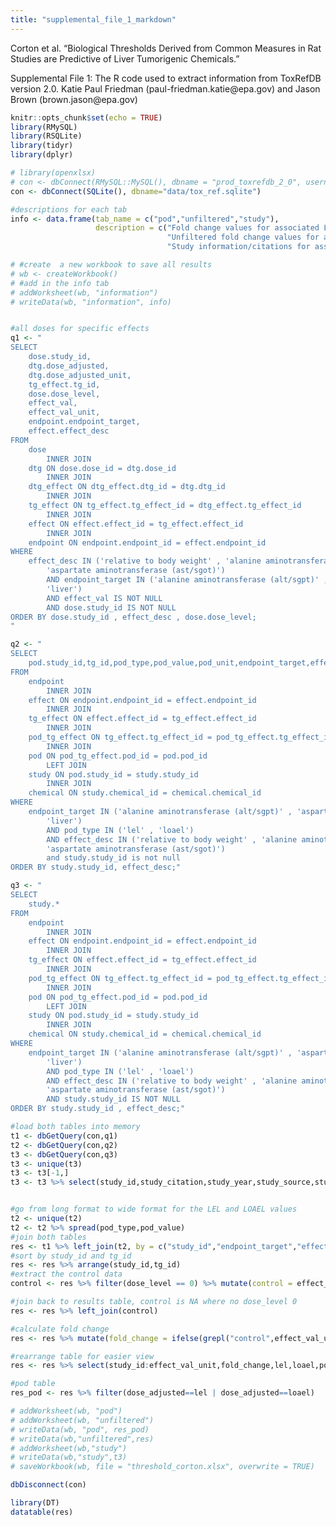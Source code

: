 ```yaml
---
title: "supplemental_file_1_markdown"
---
```


Corton et al. "Biological Thresholds Derived from Common Measures in Rat Studies are Predictive of Liver Tumorigenic Chemicals."

Supplemental File 1: The R code used to extract information from ToxRefDB version 2.0.
Katie Paul Friedman (paul-friedman.katie@epa.gov) and Jason Brown (brown.jason@epa.gov)

```r
knitr::opts_chunk$set(echo = TRUE)
library(RMySQL)
library(RSQLite)
library(tidyr)
library(dplyr)

```


```r
# library(openxlsx)
# con <- dbConnect(RMySQL::MySQL(), dbname = "prod_toxrefdb_2_0", username = "_dataminer", password = "pass", host = "mysql-res1.epa.gov")
con <- dbConnect(SQLite(), dbname="data/tox_ref.sqlite")

#descriptions for each tab
info <- data.frame(tab_name = c("pod","unfiltered","study"),
                   description = c("Fold change values for associated LELS and LOAELS based on the effect value at dose level 0.  Those studies that did not report control values will not have associated fold change data",
                                   "Unfiltered fold change values for all dose levels (not just LEL and/or LOAELS)",
                                   "Study information/citations for associated studies"))

# #create  a new workbook to save all results
# wb <- createWorkbook()
# #add in the info tab
# addWorksheet(wb, "information")
# writeData(wb, "information", info)


#all doses for specific effects
q1 <- "
SELECT 
    dose.study_id,
    dtg.dose_adjusted,
    dtg.dose_adjusted_unit,
    tg_effect.tg_id,
    dose.dose_level,
    effect_val,
    effect_val_unit,
    endpoint.endpoint_target,
    effect.effect_desc
FROM
    dose
        INNER JOIN
    dtg ON dose.dose_id = dtg.dose_id
        INNER JOIN
    dtg_effect ON dtg_effect.dtg_id = dtg.dtg_id
        INNER JOIN
    tg_effect ON tg_effect.tg_effect_id = dtg_effect.tg_effect_id
        INNER JOIN
    effect ON effect.effect_id = tg_effect.effect_id
        INNER JOIN
    endpoint ON endpoint.endpoint_id = effect.endpoint_id
WHERE
    effect_desc IN ('relative to body weight' , 'alanine aminotransferase (alt/sgpt)',
        'aspartate aminotransferase (ast/sgot)')
        AND endpoint_target IN ('alanine aminotransferase (alt/sgpt)' , 'aspartate aminotransferase (ast/sgot)',
        'liver')
        AND effect_val IS NOT NULL
        AND dose.study_id IS NOT NULL
ORDER BY dose.study_id , effect_desc , dose.dose_level;
"

q2 <- "
SELECT 
    pod.study_id,tg_id,pod_type,pod_value,pod_unit,endpoint_target,effect_desc,study_type,admin_route,chemical.chemical_id,casrn,preferred_name
FROM
    endpoint
        INNER JOIN
    effect ON endpoint.endpoint_id = effect.endpoint_id
        INNER JOIN
    tg_effect ON effect.effect_id = tg_effect.effect_id
        INNER JOIN
    pod_tg_effect ON tg_effect.tg_effect_id = pod_tg_effect.tg_effect_id
        INNER JOIN
    pod ON pod_tg_effect.pod_id = pod.pod_id
        LEFT JOIN
    study ON pod.study_id = study.study_id
        INNER JOIN
    chemical ON study.chemical_id = chemical.chemical_id
WHERE
    endpoint_target IN ('alanine aminotransferase (alt/sgpt)' , 'aspartate aminotransferase (ast/sgot)',
        'liver')
        AND pod_type IN ('lel' , 'loael')
        AND effect_desc IN ('relative to body weight' , 'alanine aminotransferase (alt/sgpt)',
        'aspartate aminotransferase (ast/sgot)')
        and study.study_id is not null
ORDER BY study.study_id, effect_desc;"

q3 <- "
SELECT 
    study.*
FROM
    endpoint
        INNER JOIN
    effect ON endpoint.endpoint_id = effect.endpoint_id
        INNER JOIN
    tg_effect ON effect.effect_id = tg_effect.effect_id
        INNER JOIN
    pod_tg_effect ON tg_effect.tg_effect_id = pod_tg_effect.tg_effect_id
        INNER JOIN
    pod ON pod_tg_effect.pod_id = pod.pod_id
        LEFT JOIN
    study ON pod.study_id = study.study_id
        INNER JOIN
    chemical ON study.chemical_id = chemical.chemical_id
WHERE
    endpoint_target IN ('alanine aminotransferase (alt/sgpt)' , 'aspartate aminotransferase (ast/sgot)',
        'liver')
        AND pod_type IN ('lel' , 'loael')
        AND effect_desc IN ('relative to body weight' , 'alanine aminotransferase (alt/sgpt)',
        'aspartate aminotransferase (ast/sgot)')
        AND study.study_id IS NOT NULL
ORDER BY study.study_id , effect_desc;"

#load both tables into memory
t1 <- dbGetQuery(con,q1)
t2 <- dbGetQuery(con,q2)
t3 <- dbGetQuery(con,q3)
t3 <- unique(t3)
t3 <- t3[-1,]
t3 <- t3 %>% select(study_id,study_citation,study_year,study_source,study_type:study_comment)


#go from long format to wide format for the LEL and LOAEL values
t2 <- unique(t2)
t2 <- t2 %>% spread(pod_type,pod_value)
#join both tables
res <- t1 %>% left_join(t2, by = c("study_id","endpoint_target","effect_desc","tg_id"))
#sort by study_id and tg_id
res <- res %>% arrange(study_id,tg_id)
#extract the control data
control <- res %>% filter(dose_level == 0) %>% mutate(control = effect_val) %>% select(-dose_level,-effect_val,-dose_adjusted)

#join back to results table, control is NA where no dose_level 0
res <- res %>% left_join(control)

#calculate fold change
res <- res %>% mutate(fold_change = ifelse(grepl("control",effect_val_unit),effect_val/100,(effect_val - control)/control))

#rearrange table for easier view
res <- res %>% select(study_id:effect_val_unit,fold_change,lel,loael,pod_unit,everything()) %>% mutate(control_unit = effect_val_unit)

#pod table
res_pod <- res %>% filter(dose_adjusted==lel | dose_adjusted==loael)

# addWorksheet(wb, "pod")
# addWorksheet(wb, "unfiltered")
# writeData(wb, "pod", res_pod)
# writeData(wb,"unfiltered",res)
# addWorksheet(wb,"study")
# writeData(wb,"study",t3)
# saveWorkbook(wb, file = "threshold_corton.xlsx", overwrite = TRUE)

dbDisconnect(con)
```



```r
library(DT)
datatable(res)
```


